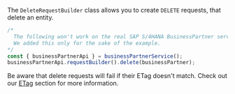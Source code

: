The `DeleteRequestBuilder` class allows you to create `DELETE` requests, that delete an entity.

```ts
/*
  The following won't work on the real SAP S/4HANA BusinessPartner service because BusinessPartners cannot be deleted.
  We added this only for the sake of the example.
*/
const { businessPartnerApi } = businessPartnerService();
businessPartnerApi.requestBuilder().delete(businessPartner);
```

Be aware that delete requests will fail if their ETag doesn't match.
Check out our [ETag](#handling-of-etags) section for more information.
